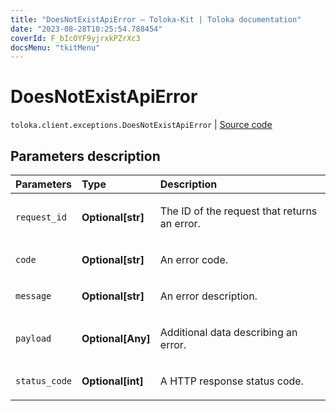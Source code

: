 ```yaml
---
title: "DoesNotExistApiError — Toloka-Kit | Toloka documentation"
date: "2023-08-28T10:25:54.788454"
coverId: F_bIcOYF9yjrxkPZrXc3
docsMenu: "tkitMenu"
---
```


# DoesNotExistApiError

`toloka.client.exceptions.DoesNotExistApiError` | [Source code](https://github.com/Toloka/toloka-kit/blob/v1.2.1/src/client/exceptions.py#L130)

## Parameters description

| Parameters | Type | Description |
| :----------| :----| :-----------|
`request_id`|**Optional\[str\]**|<p>The ID of the request that returns an error.</p>
`code`|**Optional\[str\]**|<p>An error code.</p>
`message`|**Optional\[str\]**|<p>An error description.</p>
`payload`|**Optional\[Any\]**|<p>Additional data describing an error.</p>
`status_code`|**Optional\[int\]**|<p>A HTTP response status code.</p>